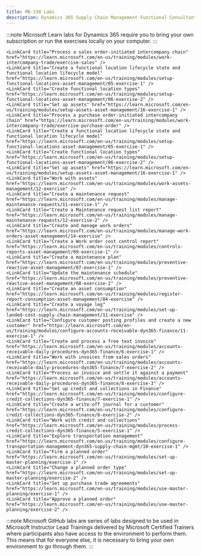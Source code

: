 ```yaml
---
title: MB-330 Labs
description: Dynamics 365 Supply Chain Management Functional Consultant (ERP)
---
```


<Tabs>
  <TabItem label="Microsoft Learn">

:::note 
Microsoft Learn labs for Dynamics 365 require you to bring your own subscription or run the exercises locally on your computer.
:::

  <CardGrid>  
    <LinkCard title="Explore Dynamics 365 Supply Chain Management" href="https://learn.microsoft.com/en-us/training/modules/get-started-supply-chain-management-dyn365-supply-chain-mgmt/14-1-exercise/?ns-enrollment-type=learningpath&ns-enrollment-id=learn-dynamics.configure-manage-products-inventory-d365-finance-ops" /> 
    <LinkCard title="Set up inventory policies for an item model group" href="https://learn.microsoft.com/en-us/training/modules/get-started-inventory-management-supply-chain/exercise/?ns-enrollment-type=learningpath&ns-enrollment-id=learn-dynamics.configure-manage-products-inventory-d365-finance-ops" /> 
    <LinkCard title="Work with inventory management" href="https://learn.microsoft.com/en-us/training/modules/get-started-inventory-management-supply-chain/exercise-create-new-warehouse-layout/?ns-enrollment-type=learningpath&ns-enrollment-id=learn-dynamics.configure-manage-products-inventory-d365-finance-ops" /> 
    <LinkCard title="Create and post an inventory journal" href="https://learn.microsoft.com/en-us/training/modules/work-inventory-management/exercise/?ns-enrollment-type=learningpath&ns-enrollment-id=learn-dynamics.configure-manage-products-inventory-d365-finance-ops" /> 
    <LinkCard title="Use the item arrival profile" href="https://learn.microsoft.com/en-us/training/modules/set-up-work-inbound-inventory-management/exercise/?ns-enrollment-type=learningpath&ns-enrollment-id=learn-dynamics.configure-manage-products-inventory-d365-finance-ops" /> 
    <LinkCard title="Use the ABC classification report" href="https://learn.microsoft.com/en-us/training/modules/use-inventory-reports-dyn365-supply-chain-mgmt/6-exercise-1/?ns-enrollment-type=learningpath&ns-enrollment-id=learn-dynamics.configure-manage-products-inventory-d365-finance-ops" /> 
    <LinkCard title="Use the Physical inventory by inventory dimension report" href="https://learn.microsoft.com/en-us/training/modules/use-inventory-reports-dyn365-supply-chain-mgmt/7-exercise-2/?ns-enrollment-type=learningpath&ns-enrollment-id=learn-dynamics.configure-manage-products-inventory-d365-finance-ops" /> 
    <LinkCard title="Export a report to Microsoft Excel" href="https://learn.microsoft.com/en-us/training/modules/use-inventory-reports-dyn365-supply-chain-mgmt/7-2-exercise-3/?ns-enrollment-type=learningpath&ns-enrollment-id=learn-dynamics.configure-manage-products-inventory-d365-finance-ops" /> 
    <LinkCard title="Create a product and product master" href="https://learn.microsoft.com/en-us/training/modules/create-products-product-masters-dyn365-supply-chain-mgmt/9-exercise-1/?ns-enrollment-type=learningpath&ns-enrollment-id=learn-dynamics.configure-manage-products-inventory-d365-finance-ops" /> 
    <LinkCard title="Create a BOM in the BOM Designer" href="https://learn.microsoft.com/en-us/training/modules/create-bill-materials-dyn365-supply-chain-mgmt/6-exercise-1/?ns-enrollment-type=learningpath&ns-enrollment-id=learn-dynamics.configure-manage-products-inventory-d365-finance-ops" /> 
    <LinkCard title="Explore production control" href="https://learn.microsoft.com/en-us/training/modules/get-started-production-control-dyn365-supply-chain-mgmt/12-exercise-1/?ns-enrollment-type=learningpath&ns-enrollment-id=learn-dynamics.configure-and-use-discrete-manufacturing-in-d365-finance-ops" /> 
    <LinkCard title="Create a BOM without a version" href="https://learn.microsoft.com/en-us/training/modules/get-started-discrete-manufacturing-dyn365-supply-chain-mgmt/8-exercise-1/?ns-enrollment-type=learningpath&ns-enrollment-id=learn-dynamics.configure-and-use-discrete-manufacturing-in-d365-finance-ops" /> 
    <LinkCard title="Create a BOM with a version" href="https://learn.microsoft.com/en-us/training/modules/get-started-discrete-manufacturing-dyn365-supply-chain-mgmt/10-exercise-3/?ns-enrollment-type=learningpath&ns-enrollment-id=learn-dynamics.configure-and-use-discrete-manufacturing-in-d365-finance-ops" /> 
    <LinkCard title="Create and process a production order" href="https://learn.microsoft.com/en-us/training/modules/get-started-discrete-manufacturing-dyn365-supply-chain-mgmt/11-exercise-4/?ns-enrollment-type=learningpath&ns-enrollment-id=learn-dynamics.configure-and-use-discrete-manufacturing-in-d365-finance-ops" /> 
    <LinkCard title="Set up operations and routes" href="https://learn.microsoft.com/en-us/training/modules/set-up-use-discrete-manufacturing-routes/exercise/?ns-enrollment-type=learningpath&ns-enrollment-id=learn-dynamics.configure-and-use-discrete-manufacturing-in-d365-finance-ops" /> 
    <LinkCard title="Analyze BOM costs by using the costing sheet" href="https://learn.microsoft.com/en-us/training/modules/work-costing-sheet-dyn365-supply-chain-mgmt/09-analyze-bom-costs/?ns-enrollment-type=learningpath&ns-enrollment-id=learn-dynamics.configure-and-use-discrete-manufacturing-in-d365-finance-ops" /> 
    <LinkCard title="Start a discrete production order" href="https://learn.microsoft.com/en-us/training/modules/work-capacity-planning-scheduling-discrete-dyn365-supply-chain-mgmt/9-exercise-1/?ns-enrollment-type=learningpath&ns-enrollment-id=learn-dynamics.configure-and-use-discrete-manufacturing-in-d365-finance-ops" /> 
    <LinkCard title="Run a resource schedule" href="https://learn.microsoft.com/en-us/training/modules/work-capacity-planning-scheduling-discrete-dyn365-supply-chain-mgmt/10-exercise-2/?ns-enrollment-type=learningpath&ns-enrollment-id=learn-dynamics.configure-and-use-discrete-manufacturing-in-d365-finance-ops" /> 
    <LinkCard title="Manufacturing execution" href="https://learn.microsoft.com/en-us/training/modules/work-manufacturing-execution-dyn365-supply-chain-mgmt/7-exercise/?ns-enrollment-type=learningpath&ns-enrollment-id=learn-dynamics.configure-and-use-discrete-manufacturing-in-d365-finance-ops" /> 
    <LinkCard title="Set up components" href="https://learn.microsoft.com/en-us/training/modules/set-up-configurable-products/exercise-set-up/?ns-enrollment-type=learningpath&ns-enrollment-id=learn-dynamics.configure-and-use-discrete-manufacturing-in-d365-finance-ops" /> 
    <LinkCard title="Create a product configuration model" href="https://learn.microsoft.com/en-us/training/modules/set-up-configurable-products/exercise-create/?ns-enrollment-type=learningpath&ns-enrollment-id=learn-dynamics.configure-and-use-discrete-manufacturing-in-d365-finance-ops" /> 
    <LinkCard title="Add components and constraints to a configuration model" href="https://learn.microsoft.com/en-us/training/modules/set-up-configurable-products/exercise-add/?ns-enrollment-type=learningpath&ns-enrollment-id=learn-dynamics.configure-and-use-discrete-manufacturing-in-d365-finance-ops" /> 
    <LinkCard title="Release a product configuration model" href="https://learn.microsoft.com/en-us/training/modules/validate-release-production-configuration/exercise/?ns-enrollment-type=learningpath&ns-enrollment-id=learn-dynamics.configure-and-use-discrete-manufacturing-in-d365-finance-ops" /> 
    <LinkCard title="Add a configurable product to a sales order line" href="https://learn.microsoft.com/en-us/training/modules/work-with-configurable-products/exercise/?ns-enrollment-type=learningpath&ns-enrollment-id=learn-dynamics.configure-and-use-discrete-manufacturing-in-d365-finance-ops" /> 
    <LinkCard title="Configure warehouse management" href="https://learn.microsoft.com/en-us/training/modules/configure-warehouse-management-dyn365-supply-chain-mgmt/7-exercise-1/?ns-enrollment-type=learningpath&ns-enrollment-id=learn-dynamics.configure-work-warehouse-management-d365-finance-ops" /> 
    <LinkCard title="Register a load where items are missing" href="https://learn.microsoft.com/en-us/training/modules/inbound-operations-supply-chain-management/exercise/?ns-enrollment-type=learningpath&ns-enrollment-id=learn-dynamics.configure-work-warehouse-management-d365-finance-ops" /> 
    <LinkCard title="Set up a cluster profile" href="https://learn.microsoft.com/en-us/training/modules/outbound-operations-supply-chain-management/exercise/?ns-enrollment-type=learningpath&ns-enrollment-id=learn-dynamics.configure-work-warehouse-management-d365-finance-ops" /> 
    <LinkCard title="Create a cycle counting plan" href="https://learn.microsoft.com/en-us/training/modules/execute-across-warehouse-supply-chain-management/exercise/?ns-enrollment-type=learningpath&ns-enrollment-id=learn-dynamics.configure-work-warehouse-management-d365-finance-ops" /> 
    <LinkCard title="Set up a detour for a step in a task flow" href="https://learn.microsoft.com/en-us/training/modules/warehouse-mobile-configuration-supply-chain-management/exercise/?ns-enrollment-type=learningpath&ns-enrollment-id=learn-dynamics.configure-work-warehouse-management-d365-finance-ops" /> 
    <LinkCard title="Configure warehouse management" href="https://learn.microsoft.com/en-us/training/modules/configure-warehouse-management-dyn365-supply-chain-mgmt/7-exercise-1/?ns-enrollment-type=learningpath&ns-enrollment-id=learn-dynamics.use-warehouse-in-manufacturing-dyn365-fo" /> 
    <LinkCard title="Register a load where items are missing" href="https://learn.microsoft.com/en-us/training/modules/inbound-operations-supply-chain-management/exercise/?ns-enrollment-type=learningpath&ns-enrollment-id=learn-dynamics.use-warehouse-in-manufacturing-dyn365-fo" /> 
    <LinkCard title="Set up a cluster profile" href="https://learn.microsoft.com/en-us/training/modules/outbound-operations-supply-chain-management/exercise/?ns-enrollment-type=learningpath&ns-enrollment-id=learn-dynamics.use-warehouse-in-manufacturing-dyn365-fo" /> 
    <LinkCard title="Create a cycle counting plan" href="https://learn.microsoft.com/en-us/training/modules/execute-across-warehouse-supply-chain-management/exercise/?ns-enrollment-type=learningpath&ns-enrollment-id=learn-dynamics.use-warehouse-in-manufacturing-dyn365-fo" /> 
    <LinkCard title="Set up a detour for a step in a task flow" href="https://learn.microsoft.com/en-us/training/modules/warehouse-mobile-configuration-supply-chain-management/exercise/?ns-enrollment-type=learningpath&ns-enrollment-id=learn-dynamics.use-warehouse-in-manufacturing-dyn365-fo" /> 
    <LinkCard title="Work with warehouse management in manufacturing" href="https://learn.microsoft.com/en-us/training/modules/manufacture-warehouse-mgmt-dyn365-supply-chain-mgmt/07-exercise/?ns-enrollment-type=learningpath&ns-enrollment-id=learn-dynamics.use-warehouse-in-manufacturing-dyn365-fo" /> 
    <LinkCard title="Set up demo data for the sample scenario" href="https://learn.microsoft.com/en-us/training/modules/get-started-engineering-change-management/05-exercise-set-up-demo-data/?ns-enrollment-type=learningpath&ns-enrollment-id=learn-dynamics.manage-product-version-engineering-change-management" /> 
    <LinkCard title="Create a new engineering product" href="https://learn.microsoft.com/en-us/training/modules/get-started-engineering-change-management/06-exercise-create-engineering-product/?ns-enrollment-type=learningpath&ns-enrollment-id=learn-dynamics.manage-product-version-engineering-change-management" /> 
    <LinkCard title="Release an engineering product to a local company" href="https://learn.microsoft.com/en-us/training/modules/get-started-engineering-change-management/07-exercise-release-engineering-product/?ns-enrollment-type=learningpath&ns-enrollment-id=learn-dynamics.manage-product-version-engineering-change-management" /> 
    <LinkCard title="Review and accept the product before you release it in the local company" href="https://learn.microsoft.com/en-us/training/modules/get-started-engineering-change-management/08-exercise-review-product/?ns-enrollment-type=learningpath&ns-enrollment-id=learn-dynamics.manage-product-version-engineering-change-management" /> 
    <LinkCard title="Use the product in transactions in the local company" href="https://learn.microsoft.com/en-us/training/modules/get-started-engineering-change-management/09-exercise-product-transactions/?ns-enrollment-type=learningpath&ns-enrollment-id=learn-dynamics.manage-product-version-engineering-change-management" /> 
    <LinkCard title="Add the engineering product to a sales order" href="https://learn.microsoft.com/en-us/training/modules/get-started-engineering-change-management/10-exercise-add-product-sales-order/?ns-enrollment-type=learningpath&ns-enrollment-id=learn-dynamics.manage-product-version-engineering-change-management" /> 
    <LinkCard title="Request changes in the engineering product" href="https://learn.microsoft.com/en-us/training/modules/get-started-engineering-change-management/11-exercise-request-changes/?ns-enrollment-type=learningpath&ns-enrollment-id=learn-dynamics.manage-product-version-engineering-change-management" /> 
    <LinkCard title="Make changes to the product by using an engineering change order" href="https://learn.microsoft.com/en-us/training/modules/get-started-engineering-change-management/12-exercise-change-product/?ns-enrollment-type=learningpath&ns-enrollment-id=learn-dynamics.manage-product-version-engineering-change-management" /> 
    <LinkCard title="Release the changed product" href="https://learn.microsoft.com/en-us/training/modules/get-started-engineering-change-management/13-exercise-release-product/?ns-enrollment-type=learningpath&ns-enrollment-id=learn-dynamics.manage-product-version-engineering-change-management" /> 
    <LinkCard title="Create and release an engineering product" href="https://learn.microsoft.com/en-us/training/modules/manage-discrete-bom-route-versioned-products-supply-chain-management/9-exercise/?ns-enrollment-type=learningpath&ns-enrollment-id=learn-dynamics.manage-product-version-engineering-change-management" /> 
    <LinkCard title="Create an engineering change request" href="https://learn.microsoft.com/en-us/training/modules/request-changes-products-engineering-change-management-supply-chain-management/4-exercise/?ns-enrollment-type=learningpath&ns-enrollment-id=learn-dynamics.manage-product-version-engineering-change-management" /> 
    <LinkCard title="Work with procure-to-purchase processes" href="https://learn.microsoft.com/en-us/training/modules/configure-perform-procure-purchase-dyn365-supply-chain-mgmt/9-exercise-1" /> 
    
    <LinkCard title="Process a sales order-initiated intercompany chain" href="https://learn.microsoft.com/en-us/training/modules/work-intercompany-trade/exercise-sales" /> 
    <LinkCard title="Create a functional location lifecycle state and functional location lifecycle model" href="https://learn.microsoft.com/en-us/training/modules/setup-functional-locations-asset-management/05-exercise-1" /> 
    <LinkCard title="Create functional location types" href="https://learn.microsoft.com/en-us/training/modules/setup-functional-locations-asset-management/06-exercise-2" /> 
    <LinkCard title="Set up assets" href="https://learn.microsoft.com/en-us/training/modules/setup-assets-asset-management/16-exercise-1" /> 
    <LinkCard title="Process a purchase order-initiated intercompany chain" href="https://learn.microsoft.com/en-us/training/modules/work-intercompany-trade/exercise-purchase-order" /> 
    <LinkCard title="Create a functional location lifecycle state and functional location lifecycle model" href="https://learn.microsoft.com/en-us/training/modules/setup-functional-locations-asset-management/05-exercise-1" /> 
    <LinkCard title="Create functional location types" href="https://learn.microsoft.com/en-us/training/modules/setup-functional-locations-asset-management/06-exercise-2" /> 
    <LinkCard title="Set up assets" href="https://learn.microsoft.com/en-us/training/modules/setup-assets-asset-management/16-exercise-1" /> 
    <LinkCard title="Work with assets" href="https://learn.microsoft.com/en-us/training/modules/work-assets-management/12-exercise" /> 
    <LinkCard title="Create a maintenance request" href="https://learn.microsoft.com/en-us/training/modules/manage-maintenance-requests/11-exercise-1" /> 
    <LinkCard title="Create a Maintenance request list report" href="https://learn.microsoft.com/en-us/training/modules/manage-maintenance-requests/12-exercise-2" /> 
    <LinkCard title="Create and manage work orders" href="https://learn.microsoft.com/en-us/training/modules/manage-work-orders-asset-management/14-exercise" /> 
    <LinkCard title="Create a Work order cost control report" href="https://learn.microsoft.com/en-us/training/modules/controls-reports-asset-management/09-exercise-1" /> 
    <LinkCard title="Create a maintenance plan" href="https://learn.microsoft.com/en-us/training/modules/preventive-reactive-asset-management/07-exercise-1" /> 
    <LinkCard title="Update the maintenance schedule" href="https://learn.microsoft.com/en-us/training/modules/preventive-reactive-asset-management/08-exercise-2" /> 
    <LinkCard title="Create an asset consumption" href="https://learn.microsoft.com/en-us/training/modules/register-report-consumption-asset-management/04-exercise" /> 
    <LinkCard title="Create a voyage leg" href="https://learn.microsoft.com/en-us/training/modules/set-up-landed-cost-supply-chain-management/11-exercise" /> 
    <LinkCard title="Configure customer posting profiles and create a new customer" href="https://learn.microsoft.com/en-us/training/modules/configure-accounts-receivable-dyn365-finance/11-exercise-1" /> 
    <LinkCard title="Create and process a free text invoice" href="https://learn.microsoft.com/en-us/training/modules/accounts-receivable-daily-procedures-dyn365-finance/6-exercise-1" /> 
    <LinkCard title="Work with invoices from sales orders" href="https://learn.microsoft.com/en-us/training/modules/accounts-receivable-daily-procedures-dyn365-finance/7-exercise-2" /> 
    <LinkCard title="Process an invoice and settle it against a payment" href="https://learn.microsoft.com/en-us/training/modules/accounts-receivable-daily-procedures-dyn365-finance/8-exercise-3" /> 
    <LinkCard title="Set up credit and collections in Finance" href="https://learn.microsoft.com/en-us/training/modules/configure-credit-collections-dyn365-finance/7-exercise-1" /> 
    <LinkCard title="Create a write-off journal for a customer" href="https://learn.microsoft.com/en-us/training/modules/configure-credit-collections-dyn365-finance/8-exercise-2" /> 
    <LinkCard title="Work with credit and collections" href="https://learn.microsoft.com/en-us/training/modules/process-credit-collections-dyn365-finance/5-exercise-1" /> 
    <LinkCard title="Explore transportation management" href="https://learn.microsoft.com/en-us/training/modules/configure-transportation-management-dyn365-supply-chain-mgmt/10-exercise-1" /> 
    <LinkCard title="Firm a planned order" href="https://learn.microsoft.com/en-us/training/modules/set-up-master-planning/exercise-1" /> 
    <LinkCard title="Change a planned order type" href="https://learn.microsoft.com/en-us/training/modules/set-up-master-planning/exercise-2" /> 
    <LinkCard title="Set up purchase trade agreements" href="https://learn.microsoft.com/en-us/training/modules/use-master-planning/exercise-1" /> 
    <LinkCard title="Approve a planned order" href="https://learn.microsoft.com/en-us/training/modules/use-master-planning/exercise-2" /> 
  </CardGrid>
  </TabItem>

  <TabItem label="Microsoft GitHub">

:::note 
Microsoft GitHub labs are series of labs designed to be used in Microsoft Instructor Lead Trainings delivered by Microsoft Certified Trainers where participants also have access to the environment to perform them. This means that for everyone else, it is necessary to bring your own environment to go through them. 
:::

  <CardGrid>
    <LinkCard title="Case Study 0 Intro" href="https://github.com/MicrosoftLearning/MB-330-Microsoft-Dynamics-365-Supply-Chain-Management/blob/master/Instructions/Labs/Case%20Study%200%20Intro.md" /> 
    <LinkCard title="Case Study 1 Prod Mgmt EX 1 to 4" href="https://github.com/MicrosoftLearning/MB-330-Microsoft-Dynamics-365-Supply-Chain-Management/blob/master/Instructions/Labs/Case%20Study%201%20Prod%20Mgmt%20EX%201%20to%204.md" /> 
    <LinkCard title="Case Study 2A Inventory EX 1 to 4" href="https://github.com/MicrosoftLearning/MB-330-Microsoft-Dynamics-365-Supply-Chain-Management/blob/master/Instructions/Labs/Case%20Study%202A%20Inventory%20EX%201%20to%204.md" /> 
    <LinkCard title="Case Study 2B Quality EX 1 to 5" href="https://github.com/MicrosoftLearning/MB-330-Microsoft-Dynamics-365-Supply-Chain-Management/blob/master/Instructions/Labs/Case%20Study%202B%20Quality%20EX%201%20to%205.md" /> 
    <LinkCard title="Case Study 2C Asset Mgmt EX 1 to 5" href="https://github.com/MicrosoftLearning/MB-330-Microsoft-Dynamics-365-Supply-Chain-Management/blob/master/Instructions/Labs/Case%20Study%202C%20Asset%20Mgmt%20EX%201%20to%205.md" /> 
    <LinkCard title="Case Study 3A Proc EX 1 to 10" href="https://github.com/MicrosoftLearning/MB-330-Microsoft-Dynamics-365-Supply-Chain-Management/blob/master/Instructions/Labs/Case%20Study%203A%20Proc%20EX%201%20to%2010.md" /> 
    <LinkCard title="Case Study 3B Landed cost EX 1 to 3" href="https://github.com/MicrosoftLearning/MB-330-Microsoft-Dynamics-365-Supply-Chain-Management/blob/master/Instructions/Labs/Case%20Study%203B%20Landed%20cost%20EX%201%20to%203.md" /> 
    <LinkCard title="Case Study 3C Sales EX 1 to 4" href="https://github.com/MicrosoftLearning/MB-330-Microsoft-Dynamics-365-Supply-Chain-Management/blob/master/Instructions/Labs/Case%20Study%203C%20Sales%20EX%201%20to%204.md" /> 
    <LinkCard title="Case Study 4A WMS EX 1 to 14" href="https://github.com/MicrosoftLearning/MB-330-Microsoft-Dynamics-365-Supply-Chain-Management/blob/master/Instructions/Labs/Case%20Study%204A%20WMS%20EX%201%20to%2014.md" /> 
    <LinkCard title="Case Study 4B Transpo EX 1 to 6" href="https://github.com/MicrosoftLearning/MB-330-Microsoft-Dynamics-365-Supply-Chain-Management/blob/master/Instructions/Labs/Case%20Study%204B%20Transpo%20EX%201%20to%206.md" /> 
    <LinkCard title="Case Study 5 Master planning EX 1 to 2" href="https://github.com/MicrosoftLearning/MB-330-Microsoft-Dynamics-365-Supply-Chain-Management/blob/master/Instructions/Labs/Case%20Study%205%20Master%20planning%20EX%201%20to%202.md" /> 
  </CardGrid>
  </TabItem>
</Tabs>